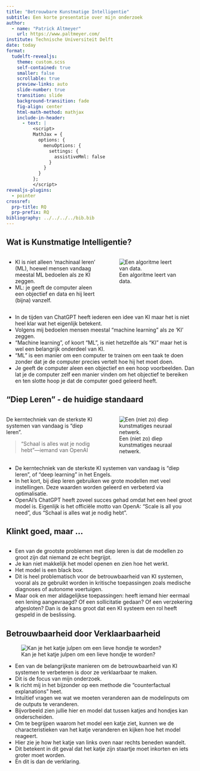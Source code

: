 ```yaml
---
title: "Betrouwbare Kunstmatige Intelligentie"
subtitle: Een korte presentatie over mijn onderzoek
author: 
  - name: "Patrick Altmeyer"
    url: https://www.paltmeyer.com/
institute: Technische Universiteit Delft
date: today
format: 
  tudelft-revealjs:
    theme: custom.scss
    self-contained: true
    smaller: false
    scrollable: true
    preview-links: auto
    slide-number: true
    transition: slide
    background-transition: fade
    fig-align: center
    html-math-method: mathjax
    include-in-header:
      - text: |
          <script>
          MathJax = {
            options: {
              menuOptions: {
                settings: {
                  assistiveMml: false
                }
              }
            }
          };
          </script>
revealjs-plugins:
  - pointer
crossref: 
  prp-title: RQ
  prp-prefix: RQ
bibliography: ../../../../bib.bib
---
```


## Wat is Kunstmatige Intelligentie?

::::{.columns}::::
:::{.column width='50%'}
- KI is niet alleen 'machinaal leren' (ML), hoewel mensen vandaag meestal ML bedoelen als ze KI zeggen.
- ML: je geeft de computer aleen een objectief en data en hij leert (bijna) vanzelf.
:::
:::{.column width='50%'}
![Een algoritme leert van data.](/blog/posts/effortsless-bayesian-dl/www/intro.gif)
:::
::::

::: {.notes}
- In de tijden van ChatGPT heeft iederen een idee van KI maar het is niet heel klar wat het eigenlijk betekent. 
- Volgens mij bedoelen mensen meestal "machine learning" als ze 'KI' zeggen.
- "Machine learning", of koort "ML", is niet hetzelfde als "KI" maar het is wel een belangrijk onderdeel van KI.
- "ML" is een manier om een computer te trainen om een taak te doen zonder dat je de computer precies vertelt hoe hij het moet doen.
- Je geeft de computer aleen een objectief en een hoop voorbeelden. Dan lat je de computer zelf een manier vinden om het objectief te bereiken en ten slotte hoop je dat de computer goed geleerd heeft.
:::

## "Diep Leren" - de huidige standaard

::::{.columns}::::
:::{.column width='50%'}
De kerntechniek van de sterkste KI systemen van vandaag is "diep leren".
  
> "Schaal is alles wat je nodig hebt"---iemand van OpenAI
:::
:::{.column width='50%'}
![Een (niet zo) diep kunstmatiges neuraal netwerk.](www/net.png)
:::
::::

::: {.notes}

- De kerntechniek van de sterkste KI systemen van vandaag is "diep leren", of "deep learning" in het Engels.
- In het kort, bij diep leren gebruiken we grote modellen met veel instellingen. Deze waarden worden geleerd en verbeterd via optimalisatie.
- OpenAI's ChatGPT heeft zoveel succes gehad omdat het een heel groot model is. Eigenlijk is het officiële motto van OpenA: "Scale is all you need", dus "Schaal is alles wat je nodig hebt".

:::

## Klinkt goed, maar ...

::::{.columns}::::
:::{.column width='50%'}
:::
:::{.column width='50%'}
:::
::::

::: {.notes}

- Een van de grootste problemen met diep leren is dat de modellen zo groot zijn dat niemand ze echt begrijpt.
- Je kan niet makkelijk het model openen en zien hoe het werkt.
- Het model is een black box.
- Dit is heel problematisch voor de betrouwbaarheid van KI systemen, vooral als ze gebruikt worden in kritische toepassingen zoals medische diagnoses of autonome voertuigen.
- Maar ook en mer aldagelijkse toepassingen: heeft iemand hier eermaal een lening aangevraagd? Of een sollicitatie gedaan? Of een verzekering afgesloten? Dan is de kans groot dat een KI systeem een rol heeft gespeld in de beslissing.

:::

## Betrouwbaarheid door Verklaarbaarheid

![Kan je het katje julpen om een lieve hondje te worden?](/blog/posts/individual-recourse-for-black-box-models/www/revise.gif)

::: {.notes}

- Een van de belangrijkste manieren om de betrouwbaarheid van KI systemen te verbeteren is door ze verklaarbaar te maken.
- Dit is de focus van mijn onderzoek.
- Ik richt mij in het bijzonder op een methode die "counterfactual explanations" heet.
- Intuïtief vragen we wat we moeten veranderen aan de modelinputs om de outputs te veranderen.
- Bijvorbeeld zien jullie hier en model dat tussen katjes and hondjes kan onderscheiden.
- Om te begrijpen waarom het model een katje ziet, kunnen we de characteristieken van het katje veranderen en kijken hoe het model reageert.
- Hier zie je how het katje van links oven naar rechts beneden wandelt.
- Dit betekent in dit geval dat het katje zijn staartje moet inkorten en iets groter moet worden.
- En dit is dan de verklaring.

:::